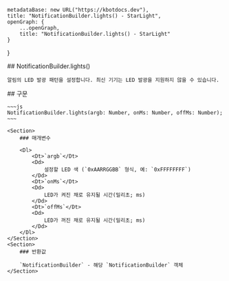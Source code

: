 
    metadataBase: new URL("https://kbotdocs.dev"),
    title: "NotificationBuilder.lights() - StarLight",
    openGraph: {
        ...openGraph,
        title: "NotificationBuilder.lights() - StarLight"
    }
}

<Section>
    ## NotificationBuilder.lights()

    알림의 LED 발광 패턴을 설정합니다. 최신 기기는 LED 발광을 지원하지 않을 수 있습니다.
</Section>
<Section>
    ## 구문

    ~~~js
    NotificationBuilder.lights(argb: Number, onMs: Number, offMs: Number);
    ~~~

    <Section>
        ### 매개변수

        <Dl>
            <Dt>`argb`</Dt>
            <Dd>
                설정할 LED 색 (`0xAARRGGBB` 형식, 예: `0xFFFFFFFF`)
            </Dd>
            <Dt>`onMs`</Dt>
            <Dd>
                LED가 켜진 채로 유지될 시간(밀리초; ms)
            </Dd>
            <Dt>`offMs`</Dt>
            <Dd>
                LED가 꺼진 채로 유지될 시간(밀리초; ms)
            </Dd>
        </Dl>
    </Section>
    <Section>
        ### 반환값

        `NotificationBuilder` - 해당 `NotificationBuilder` 객체
    </Section>
</Section>